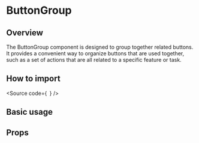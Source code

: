 
<Meta of={Stories} />

<H1>ButtonGroup</H1>

<H2>Overview</H2>

The ButtonGroup component is designed to group together related buttons.
It provides a convenient way to organize buttons that are used together,
such as a set of actions that are all related to a specific feature or task.

<H2>How to import</H2>

<Source
  code={`
`}
/>

<H2>Basic usage</H2>

<Canvas of={Stories.Base} />

<H2>Props</H2>

<ArgTypes of={Stories} />
